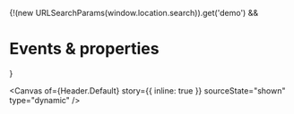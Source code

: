 
<Meta of={Header} name="Events & properties" />

{!(new URLSearchParams(window.location.search)).get('demo') && <h1>Events & properties</h1>}

<Canvas
  of={Header.Default}
  story={{ inline: true }}
  sourceState="shown"
  type="dynamic"
/>

<Controls of={Header.Default} sort="requiredFirst" />
